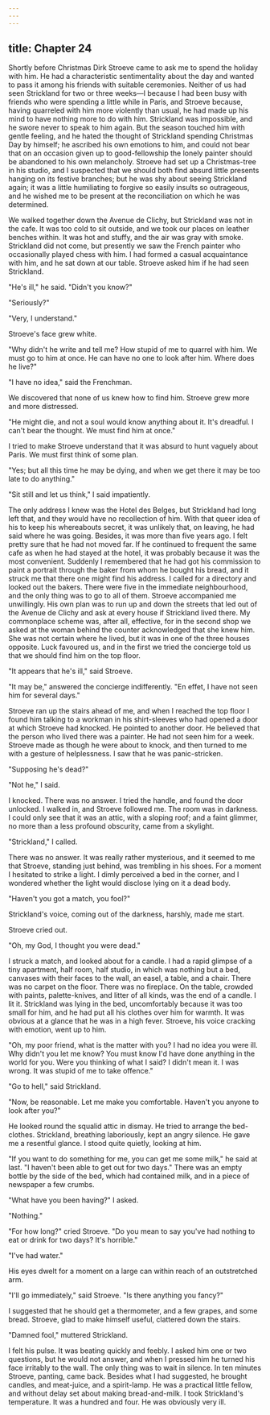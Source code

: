 ```yaml
---
---
---
```

title: Chapter 24
---

Shortly before Christmas Dirk Stroeve came to ask me to spend the holiday with him. He had a characteristic sentimentality about the day and wanted to pass it among his friends with suitable ceremonies. Neither of us had seen Strickland for two or three weeks—I because I had been busy with friends who were spending a little while in Paris, and Stroeve because, having quarreled with him more violently than usual, he had made up his mind to have nothing more to do with him. Strickland was impossible, and he swore never to speak to him again. But the season touched him with gentle feeling, and he hated the thought of Strickland spending Christmas Day by himself; he ascribed his own emotions to him, and could not bear that on an occasion given up to good-fellowship the lonely painter should be abandoned to his own melancholy. Stroeve had set up a Christmas-tree in his studio, and I suspected that we should both find absurd little presents hanging on its festive branches; but he was shy about seeing Strickland again; it was a little humiliating to forgive so easily insults so outrageous, and he wished me to be present at the reconciliation on which he was determined.

We walked together down the Avenue de Clichy, but Strickland was not in the cafe. It was too cold to sit outside, and we took our places on leather benches within. It was hot and stuffy, and the air was gray with smoke. Strickland did not come, but presently we saw the French painter who occasionally played chess with him. I had formed a casual acquaintance with him, and he sat down at our table. Stroeve asked him if he had seen Strickland.

"He's ill," he said. "Didn't you know?"

"Seriously?"

"Very, I understand."

Stroeve's face grew white.

"Why didn't he write and tell me? How stupid of me to quarrel with him. We must go to him at once. He can have no one to look after him. Where does he live?"

"I have no idea," said the Frenchman.

We discovered that none of us knew how to find him. Stroeve grew more and more distressed.

"He might die, and not a soul would know anything about it. It's dreadful. I can't bear the thought. We must find him at once."

I tried to make Stroeve understand that it was absurd to hunt vaguely about Paris. We must first think of some plan.

"Yes; but all this time he may be dying, and when we get there it may be too late to do anything."

"Sit still and let us think," I said impatiently.

The only address I knew was the Hotel des Belges, but Strickland had long left that, and they would have no recollection of him. With that queer idea of his to keep his whereabouts secret, it was unlikely that, on leaving, he had said where he was going. Besides, it was more than five years ago. I felt pretty sure that he had not moved far. If he continued to frequent the same cafe as when he had stayed at the hotel, it was probably because it was the most convenient. Suddenly I remembered that he had got his commission to paint a portrait through the baker from whom he bought his bread, and it struck me that there one might find his address. I called for a directory and looked out the bakers. There were five in the immediate neighbourhood, and the only thing was to go to all of them. Stroeve accompanied me unwillingly. His own plan was to run up and down the streets that led out of the Avenue de Clichy and ask at every house if Strickland lived there. My commonplace scheme was, after all, effective, for in the second shop we asked at the woman behind the counter acknowledged that she knew him. She was not certain where he lived, but it was in one of the three houses opposite. Luck favoured us, and in the first we tried the concierge told us that we should find him on the top floor.

"It appears that he's ill," said Stroeve.

"It may be," answered the concierge indifferently. "En effet, I have not seen him for several days."

Stroeve ran up the stairs ahead of me, and when I reached the top floor I found him talking to a workman in his shirt-sleeves who had opened a door at which Stroeve had knocked. He pointed to another door. He believed that the person who lived there was a painter. He had not seen him for a week. Stroeve made as though he were about to knock, and then turned to me with a gesture of helplessness. I saw that he was panic-stricken.

"Supposing he's dead?"

"Not he," I said.

I knocked. There was no answer. I tried the handle, and found the door unlocked. I walked in, and Stroeve followed me. The room was in darkness. I could only see that it was an attic, with a sloping roof; and a faint glimmer, no more than a less profound obscurity, came from a skylight.

"Strickland," I called.

There was no answer. It was really rather mysterious, and it seemed to me that Stroeve, standing just behind, was trembling in his shoes. For a moment I hesitated to strike a light. I dimly perceived a bed in the corner, and I wondered whether the light would disclose lying on it a dead body.

"Haven't you got a match, you fool?"

Strickland's voice, coming out of the darkness, harshly, made me start.

Stroeve cried out.

"Oh, my God, I thought you were dead."

I struck a match, and looked about for a candle. I had a rapid glimpse of a tiny apartment, half room, half studio, in which was nothing but a bed, canvases with their faces to the wall, an easel, a table, and a chair. There was no carpet on the floor. There was no fireplace. On the table, crowded with paints, palette-knives, and litter of all kinds, was the end of a candle. I lit it. Strickland was lying in the bed, uncomfortably because it was too small for him, and he had put all his clothes over him for warmth. It was obvious at a glance that he was in a high fever. Stroeve, his voice cracking with emotion, went up to him.

"Oh, my poor friend, what is the matter with you? I had no idea you were ill. Why didn't you let me know? You must know I'd have done anything in the world for you. Were you thinking of what I said? I didn't mean it. I was wrong. It was stupid of me to take offence."

"Go to hell," said Strickland.

"Now, be reasonable. Let me make you comfortable. Haven't you anyone to look after you?"

He looked round the squalid attic in dismay. He tried to arrange the bed-clothes. Strickland, breathing laboriously, kept an angry silence. He gave me a resentful glance. I stood quite quietly, looking at him.

"If you want to do something for me, you can get me some milk," he said at last. "I haven't been able to get out for two days." There was an empty bottle by the side of the bed, which had contained milk, and in a piece of newspaper a few crumbs.

"What have you been having?" I asked.

"Nothing."

"For how long?" cried Stroeve. "Do you mean to say you've had nothing to eat or drink for two days? It's horrible."

"I've had water."

His eyes dwelt for a moment on a large can within reach of an outstretched arm.

"I'll go immediately," said Stroeve. "Is there anything you fancy?"

I suggested that he should get a thermometer, and a few grapes, and some bread. Stroeve, glad to make himself useful, clattered down the stairs.

"Damned fool," muttered Strickland.

I felt his pulse. It was beating quickly and feebly. I asked him one or two questions, but he would not answer, and when I pressed him he turned his face irritably to the wall. The only thing was to wait in silence. In ten minutes Stroeve, panting, came back. Besides what I had suggested, he brought candles, and meat-juice, and a spirit-lamp. He was a practical little fellow, and without delay set about making bread-and-milk. I took Strickland's temperature. It was a hundred and four. He was obviously very ill.